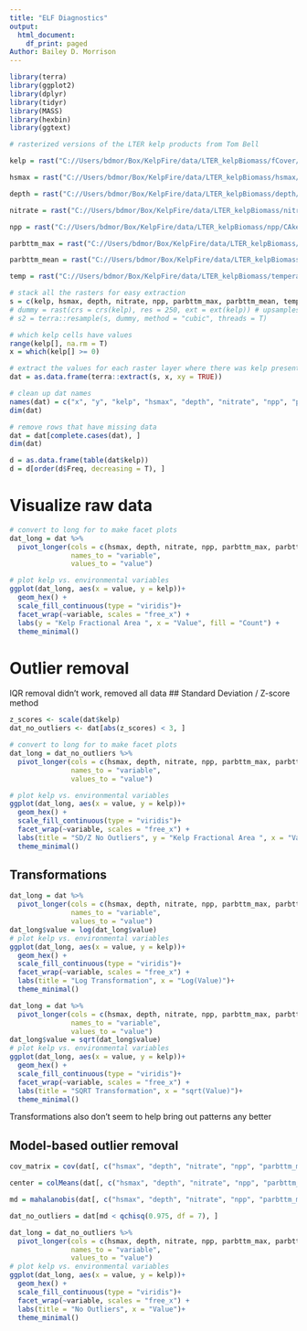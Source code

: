 ```yaml
---
title: "ELF Diagnostics"
output:
  html_document:
    df_print: paged
Author: Bailey D. Morrison
---
```


```r
library(terra)
library(ggplot2)
library(dplyr)
library(tidyr)
library(MASS)
library(hexbin)
library(ggtext)
```

```r
# rasterized versions of the LTER kelp products from Tom Bell

kelp = rast("C://Users/bdmor/Box/KelpFire/data/LTER_kelpBiomass/fCover/CAkelp_2014_Q3_fCover.tif")

hsmax = rast("C://Users/bdmor/Box/KelpFire/data/LTER_kelpBiomass/hsmax/CAkelp_2014_Q3_hsmax.tif")

depth = rast("C://Users/bdmor/Box/KelpFire/data/LTER_kelpBiomass/depth/CAkelp_depth.tif")

nitrate = rast("C://Users/bdmor/Box/KelpFire/data/LTER_kelpBiomass/nitrate/CAkelp_2014_Q3_nitrate.tif")

npp = rast("C://Users/bdmor/Box/KelpFire/data/LTER_kelpBiomass/npp/CAkelp_2014_Q3_npp.tif")

parbttm_max = rast("C://Users/bdmor/Box/KelpFire/data/LTER_kelpBiomass/parbttm_max/CAkelp_2014_Q3_parbttm_max.tif")

parbttm_mean = rast("C://Users/bdmor/Box/KelpFire/data/LTER_kelpBiomass/parbttm_mean/CAkelp_2014_Q3_parbttm_mean.tif")

temp = rast("C://Users/bdmor/Box/KelpFire/data/LTER_kelpBiomass/temperature/CAkelp_2014_Q3_temperature.tif")

```

```r
# stack all the rasters for easy extraction
s = c(kelp, hsmax, depth, nitrate, npp, parbttm_max, parbttm_mean, temp)
# dummy = rast(crs = crs(kelp), res = 250, ext = ext(kelp)) # upsamples to 250m resolution
# s2 = terra::resample(s, dummy, method = "cubic", threads = T)
```

```r
# which kelp cells have values
range(kelp[], na.rm = T)
x = which(kelp[] >= 0)

# extract the values for each raster layer where there was kelp present
dat = as.data.frame(terra::extract(s, x, xy = TRUE))

# clean up dat names
names(dat) = c("x", "y", "kelp", "hsmax", "depth", "nitrate", "npp", "parbttm_max", "parbttm_mean", "temp")
dim(dat)
```

```r
# remove rows that have missing data
dat = dat[complete.cases(dat), ]
dim(dat)

d = as.data.frame(table(dat$kelp))
d = d[order(d$Freq, decreasing = T), ]
```


# Visualize raw data
```r
# convert to long for to make facet plots
dat_long = dat %>%
  pivot_longer(cols = c(hsmax, depth, nitrate, npp, parbttm_max, parbttm_mean, temp),
               names_to = "variable",
               values_to = "value")

# plot kelp vs. environmental variables
ggplot(dat_long, aes(x = value, y = kelp))+
  geom_hex() +
  scale_fill_continuous(type = "viridis")+
  facet_wrap(~variable, scales = "free_x") +
  labs(y = "Kelp Fractional Area ", x = "Value", fill = "Count") +
  theme_minimal()
```


# Outlier removal

IQR removal didn't work, removed all data
## Standard Deviation / Z-score method
```r
z_scores <- scale(dat$kelp)
dat_no_outliers <- dat[abs(z_scores) < 3, ]

# convert to long for to make facet plots
dat_long = dat_no_outliers %>%
  pivot_longer(cols = c(hsmax, depth, nitrate, npp, parbttm_max, parbttm_mean, temp),
               names_to = "variable",
               values_to = "value")

# plot kelp vs. environmental variables
ggplot(dat_long, aes(x = value, y = kelp))+
  geom_hex() +
  scale_fill_continuous(type = "viridis")+
  facet_wrap(~variable, scales = "free_x") +
  labs(title = "SD/Z No Outliers", y = "Kelp Fractional Area ", x = "Value", fill = "Count") +
  theme_minimal()
```

## Transformations
```r
dat_long = dat %>%
  pivot_longer(cols = c(hsmax, depth, nitrate, npp, parbttm_max, parbttm_mean, temp),
               names_to = "variable",
               values_to = "value")
dat_long$value = log(dat_long$value)
# plot kelp vs. environmental variables
ggplot(dat_long, aes(x = value, y = kelp))+
  geom_hex() +
  scale_fill_continuous(type = "viridis")+
  facet_wrap(~variable, scales = "free_x") +
  labs(title = "Log Transformation", x = "Log(Value)")+
  theme_minimal()
```

```r
dat_long = dat %>%
  pivot_longer(cols = c(hsmax, depth, nitrate, npp, parbttm_max, parbttm_mean, temp),
               names_to = "variable",
               values_to = "value")
dat_long$value = sqrt(dat_long$value)
# plot kelp vs. environmental variables
ggplot(dat_long, aes(x = value, y = kelp))+
  geom_hex() +
  scale_fill_continuous(type = "viridis")+
  facet_wrap(~variable, scales = "free_x") +
  labs(title = "SQRT Transformation", x = "sqrt(Value)")+
  theme_minimal()
```

Transformations also don't seem to help bring out patterns any better

## Model-based outlier removal
```r
cov_matrix = cov(dat[, c("hsmax", "depth", "nitrate", "npp", "parbttm_max", "parbttm_mean", "temp")])

center = colMeans(dat[, c("hsmax", "depth", "nitrate", "npp", "parbttm_max", "parbttm_mean", "temp")])

md = mahalanobis(dat[, c("hsmax", "depth", "nitrate", "npp", "parbttm_max", "parbttm_mean", "temp")], center, cov_matrix)

dat_no_outliers = dat[md < qchisq(0.975, df = 7), ]
```

```r
dat_long = dat_no_outliers %>%
  pivot_longer(cols = c(hsmax, depth, nitrate, npp, parbttm_max, parbttm_mean, temp),
               names_to = "variable",
               values_to = "value")
# plot kelp vs. environmental variables
ggplot(dat_long, aes(x = value, y = kelp))+
  geom_hex() +
  scale_fill_continuous(type = "viridis")+
  facet_wrap(~variable, scales = "free_x") +
  labs(title = "No Outliers", x = "Value")+
  theme_minimal()
```





